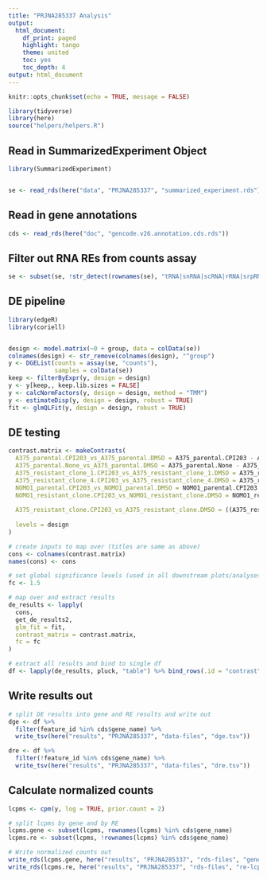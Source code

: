 ```yaml
---
title: "PRJNA285337 Analysis"
output:
  html_document:
    df_print: paged
    highlight: tango
    theme: united
    toc: yes
    toc_depth: 4
output: html_document
---
```


```r
knitr::opts_chunk$set(echo = TRUE, message = FALSE)

library(tidyverse)
library(here)
source("helpers/helpers.R")
```

## Read in SummarizedExperiment Object

```r
library(SummarizedExperiment)


se <- read_rds(here("data", "PRJNA285337", "summarized_experiment.rds"))
```

## Read in gene annotations

```r
cds <- read_rds(here("doc", "gencode.v26.annotation.cds.rds"))
```

## Filter out RNA REs from counts assay

```r
se <- subset(se, !str_detect(rownames(se), "tRNA|snRNA|scRNA|rRNA|srpRNA|Simple_repeat|Low_complexity"))
```

## DE pipeline

```r
library(edgeR)
library(coriell)


design <- model.matrix(~0 + group, data = colData(se))
colnames(design) <- str_remove(colnames(design), "^group")
y <- DGEList(counts = assay(se, "counts"),
             samples = colData(se))
keep <- filterByExpr(y, design = design)
y <- y[keep,, keep.lib.sizes = FALSE]
y <- calcNormFactors(y, design = design, method = "TMM")
y <- estimateDisp(y, design = design, robust = TRUE)
fit <- glmQLFit(y, design = design, robust = TRUE)
```

## DE testing

```r
contrast.matrix <- makeContrasts(
  A375_parental.CPI203_vs_A375_parental.DMSO = A375_parental.CPI203 - A375_parental.DMSO,
  A375_parental.None_vs_A375_parental.DMSO = A375_parental.None - A375_parental.DMSO,
  A375_resistant_clone_1.CPI203_vs_A375_resistant_clone_1.DMSO = A375_resistant_clone_1.CPI203 - A375_resistant_clone_1.DMSO,
  A375_resistant_clone_4.CPI203_vs_A375_resistant_clone_4.DMSO = A375_resistant_clone_4.CPI203 - A375_resistant_clone_4.DMSO,
  NOMO1_parental.CPI203_vs_NOMO1_parental.DMSO = NOMO1_parental.CPI203 - NOMO1_parental.DMSO,
  NOMO1_resistant_clone.CPI203_vs_NOMO1_resistant_clone.DMSO = NOMO1_resistant_clone.CPI203 - NOMO1_resistant_clone.DMSO,
  
  A375_resistant_clone.CPI203_vs_A375_resistant_clone.DMSO = ((A375_resistant_clone_1.CPI203 + A375_resistant_clone_4.CPI203) / 2) - ((A375_resistant_clone_1.DMSO + A375_resistant_clone_4.DMSO) / 2),
  
  levels = design
)

# create inputs to map over (titles are same as above)
cons <- colnames(contrast.matrix)
names(cons) <- cons

# set global significance levels (used in all downstream plots/analyses)
fc <- 1.5

# map over and extract results
de_results <- lapply(
  cons, 
  get_de_results2, 
  glm_fit = fit, 
  contrast_matrix = contrast.matrix,
  fc = fc
)

# extract all results and bind to single df
df <- lapply(de_results, pluck, "table") %>% bind_rows(.id = "contrast")
```

## Write results out

```r
# split DE results into gene and RE results and write out
dge <- df %>% 
  filter(feature_id %in% cds$gene_name) %>% 
  write_tsv(here("results", "PRJNA285337", "data-files", "dge.tsv"))

dre <- df %>% 
  filter(!feature_id %in% cds$gene_name) %>% 
  write_tsv(here("results", "PRJNA285337", "data-files", "dre.tsv"))
```

## Calculate normalized counts

```r
lcpms <- cpm(y, log = TRUE, prior.count = 2)

# split lcpms by gene and by RE
lcpms.gene <- subset(lcpms, rownames(lcpms) %in% cds$gene_name)
lcpms.re <- subset(lcpms, !rownames(lcpms) %in% cds$gene_name)

# Write normalized counts out
write_rds(lcpms.gene, here("results", "PRJNA285337", "rds-files", "gene-lcpms.rds"))
write_rds(lcpms.re, here("results", "PRJNA285337", "rds-files", "re-lcpms.rds"))
```
